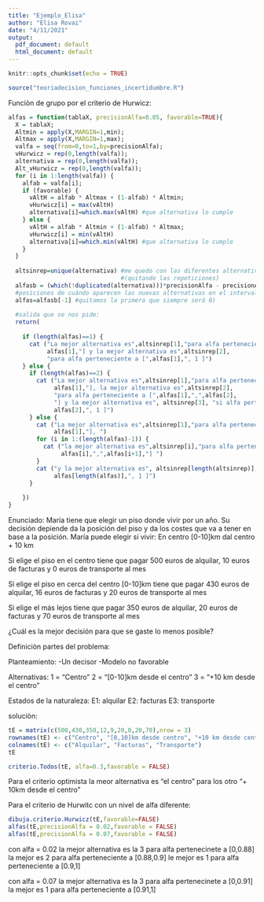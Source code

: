 ---
title: "Ejemplo_Elisa"
author: "Elisa Rovai"
date: "4/11/2021"
output:
  pdf_document: default
  html_document: default
---

```{r setup, include=FALSE}
knitr::opts_chunk$set(echo = TRUE)
```

```{r}
source("teoriadecision_funciones_incertidumbre.R")
```

Funciòn de grupo por el criterio de Hurwicz:

```{r}
alfas = function(tablaX, precisionAlfa=0.05, favorable=TRUE){
  X = tablaX;
  Altmin = apply(X,MARGIN=1,min);
  Altmax = apply(X,MARGIN=1,max);
  valfa = seq(from=0,to=1,by=precisionAlfa);
  vHurwicz = rep(0,length(valfa));
  alternativa = rep(0,length(valfa));
  Alt_vHurwicz = rep(0,length(valfa));
  for (i in 1:length(valfa)) {
    alfab = valfa[i];
    if (favorable) {
      vAltH = alfab * Altmax + (1-alfab) * Altmin;
      vHurwicz[i] = max(vAltH)
      alternativa[i]=which.max(vAltH) #que alternativa lo cumple
    } else {
      vAltH = alfab * Altmin + (1-alfab) * Altmax;
      vHurwicz[i] = min(vAltH)
      alternativa[i]=which.min(vAltH) #que alternativa lo cumple
    }
  }
  
  altsinrep=unique(alternativa) #me quedo con las diferentes alternativas 
                                #(quitando las repeticiones)
  alfasb = (which(!duplicated(alternativa)))*precisionAlfa - precisionAlfa  
  #posiciones de cuándo aparecen las nuevas alternativas en el intervalo [0,1] (alfas)
  alfas=alfasb[-1] #quitamos la primera que siempre será 0)
  
  #salida que se nos pide:
  return(
    
    if (length(alfas)==1) {
      cat ("La mejor alternativa es",altsinrep[1],"para alfa perteneciente a [ 0 ,",
           alfas[1],"] y la mejor alternativa es",altsinrep[2],
           "para alfa perteneciente a [",alfas[1],", 1 ]")
    } else {
      if (length(alfas)==2) {
        cat ("La mejor alternativa es",altsinrep[1],"para alfa perteneciente a [ 0 ,",
             alfas[1],"], la mejor alternativa es",altsinrep[2],
             "para alfa perteneciente a [",alfas[1],",",alfas[2],
             "] y la mejor alternativa es", altsinrep[3], "si alfa pertenece a [",
             alfas[2],", 1 ]")
      } else {
        cat ("La mejor alternativa es",altsinrep[1],"para alfa perteneciente a [ 0 ,",
             alfas[1],"], ")
        for (i in 1:(length(alfas)-1)) {
          cat ("la mejor alternativa es",altsinrep[i],"para alfa perteneciente a [",
               alfas[i],",",alfas[i+1],"] ")
        }
        cat ("y la mejor alternativa es", altsinrep[length(altsinrep)], "si alfa pertenece a [",
             alfas[length(alfas)],", 1 ]")
      }
      
    })
}
```

Enunciado:
María tiene que elegir un piso donde vivir por un año.
Su decisión depiende da la posición del piso y da los costes que va a tener en base a la posición. 
María puede elegir si vivir:
En centro
[0-10]km dal centro
+ 10 km

Si elige el piso en el centro tiene que pagar 500 euros de alquilar, 10 euros de facturas y 0 euros de transporte al mes

Si elige el piso en cerca del centro [0-10]km  tiene que pagar 430 euros de alquilar, 16 euros de facturas y 20 euros de transporte al mes

Si elige el más lejos tiene que pagar 350 euros de alquilar, 20 euros de facturas y 70 euros de transporte al mes

¿Cuál es la mejor decisión para que se gaste lo menos posible?

Definiciòn partes del problema:

Planteamiento:
-Un decisor
-Modelo no favorable

Alternativas:
1 = "Centro"
2 = "[0-10]km desde el centro"
3 = "+10 km desde el centro"

Estados de la naturaleza:
E1: alquilar
E2: facturas
E3: transporte 

soluciòn:

```{r}
tE = matrix(c(500,430,350,12,9,20,0,20,70),nrow = 3)
rownames(tE) <- c("Centro", "[0,10]km desde centro", "+10 km desde centro")
colnames(tE) <- c("Alquilar", "Facturas", "Transporte")
tE
```

```{r}
criterio.Todos(tE, alfa=0.3,favorable = FALSE)
```
Para el criterio optimista la meor alternativa es "el centro"
para los otro "+ 10km desde el centro"

Para el criterio de Hurwitc con un nivel de alfa diferente:

```{r}
dibuja.criterio.Hurwicz(tE,favorable=FALSE)
alfas(tE,precisionAlfa = 0.02,favorable = FALSE)
alfas(tE,precisionAlfa = 0.07,favorable = FALSE)

```

con alfa = 0.02
la mejor alternativa es la 3 para alfa pertenecinete a [0,0.88]
la mejor es 2 para alfa perteneciente a [0.88,0.9]
le mejor es 1 para alfa perteneciente a [0.9,1]

con alfa = 0.07
la mejor alternativa es la 3 para alfa pertenecinete a [0,0.91]
la mejor es 1 para alfa perteneciente a [0.91,1]

